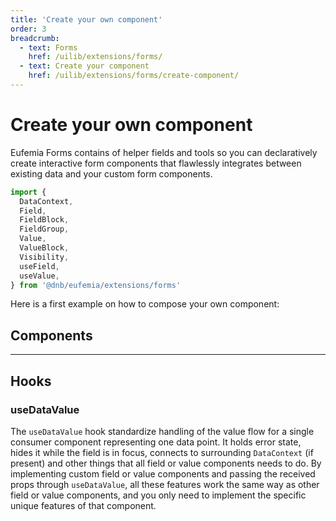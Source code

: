 ```yaml
---
title: 'Create your own component'
order: 3
breadcrumb:
  - text: Forms
    href: /uilib/extensions/forms/
  - text: Create your component
    href: /uilib/extensions/forms/create-component/
---
```



# Create your own component

Eufemia Forms contains of helper fields and tools so you can declaratively create interactive form components that flawlessly integrates between existing data and your custom form components.

```jsx
import {
  DataContext,
  Field,
  FieldBlock,
  FieldGroup,
  Value,
  ValueBlock,
  Visibility,
  useField,
  useValue,
} from '@dnb/eufemia/extensions/forms'
```

Here is a first example on how to compose your own component:

<FirstExampleDemo />

## Components

<ListBasisAPIs />

---

## Hooks

### useDataValue

The `useDataValue` hook standardize handling of the value flow for a single consumer component representing one data point. It holds error state, hides it while the field is in focus, connects to surrounding `DataContext` (if present) and other things that all field or value components needs to do. By implementing custom field or value components and passing the received props through `useDataValue`, all these features work the same way as other field or value components, and you only need to implement the specific unique features of that component.
